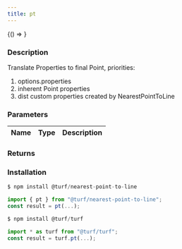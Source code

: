 ```yaml
---
title: pt
---
```



<!-- Expose turf as global var for experimenting in the browser console -->

<BrowserOnly>{() => <WindowTurfGlobal turf={turf} />}</BrowserOnly>

### Description

Translate Properties to final Point, priorities:

1. options.properties
1. inherent Point properties
1. dist custom properties created by NearestPointToLine

### Parameters

| Name | Type | Description |
| ---- | ---- | ----------- |

### Returns

### Installation

```javascript
$ npm install @turf/nearest-point-to-line

import { pt } from "@turf/nearest-point-to-line";
const result = pt(...);
```

```javascript
$ npm install @turf/turf

import * as turf from "@turf/turf";
const result = turf.pt(...);
```
